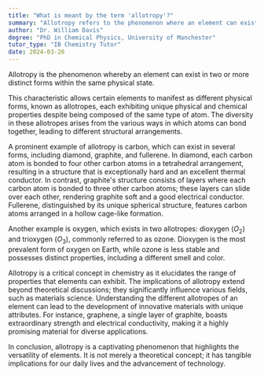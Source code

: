 ```yaml
---
title: "What is meant by the term 'allotropy'?"
summary: "Allotropy refers to the phenomenon where an element can exist in two or more different forms in the same physical state."
author: "Dr. William Davis"
degree: "PhD in Chemical Physics, University of Manchester"
tutor_type: "IB Chemistry Tutor"
date: 2024-03-26
---
```


Allotropy is the phenomenon whereby an element can exist in two or more distinct forms within the same physical state. 

This characteristic allows certain elements to manifest as different physical forms, known as allotropes, each exhibiting unique physical and chemical properties despite being composed of the same type of atom. The diversity in these allotropes arises from the various ways in which atoms can bond together, leading to different structural arrangements.

A prominent example of allotropy is carbon, which can exist in several forms, including diamond, graphite, and fullerene. In diamond, each carbon atom is bonded to four other carbon atoms in a tetrahedral arrangement, resulting in a structure that is exceptionally hard and an excellent thermal conductor. In contrast, graphite's structure consists of layers where each carbon atom is bonded to three other carbon atoms; these layers can slide over each other, rendering graphite soft and a good electrical conductor. Fullerene, distinguished by its unique spherical structure, features carbon atoms arranged in a hollow cage-like formation.

Another example is oxygen, which exists in two allotropes: dioxygen ($O_2$) and trioxygen ($O_3$), commonly referred to as ozone. Dioxygen is the most prevalent form of oxygen on Earth, while ozone is less stable and possesses distinct properties, including a different smell and color.

Allotropy is a critical concept in chemistry as it elucidates the range of properties that elements can exhibit. The implications of allotropy extend beyond theoretical discussions; they significantly influence various fields, such as materials science. Understanding the different allotropes of an element can lead to the development of innovative materials with unique attributes. For instance, graphene, a single layer of graphite, boasts extraordinary strength and electrical conductivity, making it a highly promising material for diverse applications.

In conclusion, allotropy is a captivating phenomenon that highlights the versatility of elements. It is not merely a theoretical concept; it has tangible implications for our daily lives and the advancement of technology.
    